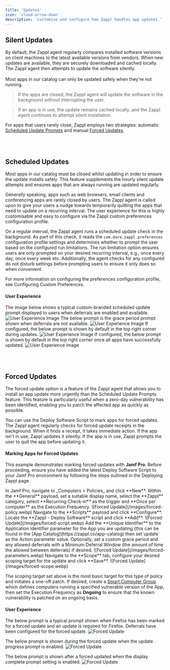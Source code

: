 ```yaml
---
title: 'Updates'
icon: 'cloud-arrow-down'
description: 'Customise and configure how Zappl handles app updates.'
---
```


## Silent Updates

By default, the Zappl agent regularly compares installed software versions on client machines to the latest available versions from vendors. When new updates are available, they are securely downloaded and cached locally. The Zappl agent then attempts to update the software silently.<br /><br />Most apps in our catalog can only be updated safely when they're not running.
>If the apps are closed, the Zappl agent will update the software in the background without interrupting the user.

>If an app is in use, the update remains cached locally, and the Zappl agent continues to attempt silent installation.

For apps that users rarely close, Zappl employs two strategies: automatic [Scheduled Update Prompts](https://www.notion.so/Scheduled-Update-Prompts-6b92584cccf9456dbb839ad773b287dd?pvs=21) and manual [Forced Updates](https://www.notion.so/Forced-Updates-f9078e6dd5a146a9be06c01c3f1ed2e3?pvs=21).

<br /><br />

## Scheduled Updates
<Info>Most apps in our catalog must be closed whilst updating in order to ensure the update installs safely. This feature supplements the hourly silent update attempts and ensures apps that are always running are updated regularly.</Info>

Generally speaking, apps such as web browsers, email clients and conferencing apps are rarely closed by users. The Zappl agent is called upon to give your users a nudge towards temporarily quitting the apps that need to update on a recurring interval. The user experience for this is highly customisable and easy to configure via the Zappl custom preferences configuration profile.

On a regular interval, the Zappl agent runs a scheduled update check in the background. As part of this check, it reads the `com.dare.zappl.preferences` configuration profile settings and determines whether to prompt the user based on the configured run limitations. The run limitation option ensures users are only prompted on your desired recurring interval, e.g., once every day, once every week etc. Additionally, the agent checks for any configured do not disturb settings before prompting users to ensure it only does so when convenient.

<Info>For more information on configuring the preferences configuration profile, see Configuring Custom Preferences.</Info>


#### User Experience
The image below shows a typical custom-branded scheduled update prompt displayed to users when deferrals are enabled and available.
![User Experience Image](/images/ux-deferral-prompt.webp)
The below prompt is the grace period prompt shown when deferrals are not available.
![User Experience Image](/images/ux-no-deferral.webp)
If configured, the below prompt is shown by default in the top right corner during updates.
![User Experience Image](/images/ux-update-progress.webp)
If configured, the below prompt is shown by default in the top right corner once all apps have successfully updated.
![User Experience Image](/images/ux-update-complete.webp)

<br /><br />

## Forced Updates
<Info>The forced update option is a feature of the Zappl agent that allows you to install an app update more urgently than the Scheduled Update Prompts feature. This feature is particularly useful when a zero-day vulnerability has been identified, enabling you to patch the affected app as quickly as possible.</Info>

You can use the Deploy Software Script to mark apps for forced updates. The Zappl agent regularly checks for forced update receipts in the background. When it finds a receipt, it takes immediate action. If the app isn't in use, Zappl updates it silently. If the app is in use, Zappl prompts the user to quit the app before updating it.

#### Marking Apps for Forced Updates
<Info>This example demonstrates marking forced updates with **Jamf Pro**. Before proceeding, ensure you have added the latest Deploy Software Script to your Jamf Pro environment by following the steps outlined in the Deploying Zappl page.</Info>

<Steps>
    <Step>
        In Jamf Pro, navigate to _Computers > Policies_ and click **New**.
    </Step>
    <Step>
        Within the **General** payload, set a suitable display name, select the **Zappl** category, select **Recurring Check-in** as the trigger and **Once per computer** as the Execution Frequency.
        ![Forced Update](/images/forced-policy.webp)
    </Step>
    <Step>
        Navigate to the **Scripts** payload and click **Configure**.
    </Step>
    <Step>
        Locate the **Zappl - Deploy Software** script and click **Add**.
        ![Forced Update](/images/forced-script.webp)
    </Step>
    <Step>
        Add the **Unique Identifier** to the Application Identifier parameter for the App you are updating (this can be found in the [App Catalog](https://zappl.co/app-catalog) then set`update` as the Action parameter value. Optionally, set a custom grace period and any allowed deferrals with a Minimum Deferral Window (the amount of time the allowed between deferrals) if desired.
        ![Forced Update](/images/forced-parameters.webp)
    </Step>
    <Step>
        Navigate to the **Scope** tab, configure your desired scoping target for the update and click **Save**.
        ![Forced Update](/images/forced-scope.webp)
    </Step>
</Steps>

<Info>The scoping target set above is the most basic target for this type of policy and initiates a one-off patch. If desired, create a [Smart Computer Group](https://learn.jamf.com/en-US/bundle/jamf-pro-documentation-11.9.0/page/Smart_Groups.html#ID-00032060) which defines computers running a specified vulnerable version of the App, then set the Execution Frequency as **Ongoing** to ensure that the known vulnerability is patched on an ongoing basis.</Info>

#### User Experience
The below prompt is a typical prompt shown when Firefox has been marked for a forced update and an update is required for Firefox. Deferrals have been configured for the forced update.
![Forced Update](/images/ux-forced-prompt.webp)

The below prompt is shown during the forced update when the update progress prompt is enabled.
![Forced Update](/images/ux-forced-update.webp)

The below prompt is shown after a forced updated when the display complete prompt setting is enabled.
![Forced Update](/images/ux-forced-complete.webp)